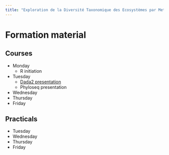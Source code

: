 ```yaml
---
title: "Exploration de la Diversité Taxonomique des Ecosystèmes par Metabarcoding"
---
```



# Formation material

## Courses

* Monday
  - R initiation
* Tuesday
  - <a href="courses/dada2.html" target="_blank">Dada2 presentation</a>
  - Phyloseq presentation
* Wednesday
* Thursday
* Friday

## Practicals

* Tuesday
* Wednesday
* Thursday
* Friday